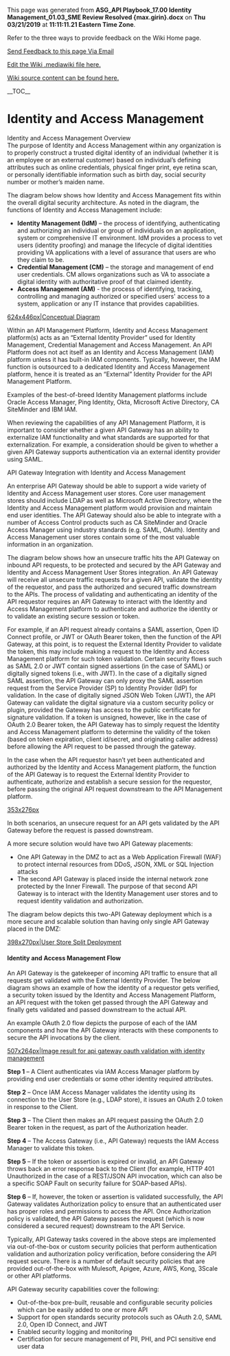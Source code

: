 ﻿<p>This page was generated from <b>ASG_API Playbook_17.00 Identity Management_01.03_SME Review Resolved {max.girin}.docx</b> on <b>Thu 03/21/2019</b> at <b>11:11:11.21 Eastern Time Zone</b>.</p>
<p>Refer to the three ways to provide feedback on the Wiki Home page.</p>
<p><a href="mailto:ronald.opperman@va.gov;paul.marshall4@va.gov?subject=ASG_API Playbook_17.00 Identity Management_01.03_SME Review Resolved {max.girin}">Send Feedback to this page Via Email</a></p>
<p><a href="https://github.com/department-of-veterans-affairs/ES-ASG/tree/master/Projects/ES%20ASG/ES%20ASG%20API%20Playbook%20Project/Content/17.00%20ASG_API%20Playbook_Identity%20Management_Section/17.00 ASG_API Playbook_Identity Management_Section.mediawiki">Edit the Wiki .mediawiki file here.</a></p>
<p><a href=https://github.com/department-of-veterans-affairs/ES-ASG/tree/master/Projects/ES%20ASG/ES%20ASG%20API%20Playbook%20Project/Content/17.00%20ASG_API%20Playbook_Identity%20Management_Section>Wiki source content can be found here.</a></p>
<p>__TOC__</p>
= Identity and Access Management =

Identity and Access Management Overview<br />
The purpose of Identity and Access Management within any organization is to properly construct a trusted digital identity of an individual (whether it is an employee or an external customer) based on individual’s defining attributes such as online credentials, physical finger print, eye retina scan, or personally identifiable information such as birth day, social security number or mother’s maiden name.

The diagram below shows how Identity and Access Management fits within the overall digital security architecture. As noted in the diagram, the functions of Identity and Access Management include:

* '''Identity Management (IdM)''' – the process of identifying, authenticating and authorizing an individual or group of individuals on an application, system or comprehensive IT environment. IdM provides a process to vet users (identity proofing) and manage the lifecycle of digital identities providing VA applications with a level of assurance that users are who they claim to be.
* '''Credential Management (CM)''' – the storage and management of end user credentials. CM allows organizations such as VA to associate a digital identity with authoritative proof of that claimed identity.
* '''Access Management (AM)''' - the process of identifying, tracking, controlling and managing authorized or specified users' access to a system, application or any IT instance that provides capabilities.

[[https://github.com/department-of-veterans-affairs/ES-ASG/raw/master/Projects/ES%20ASG/ES%20ASG%20API%20Playbook%20Project/Content/17.00%20ASG_API%20Playbook_Identity%20Management_Section/media/image1.png|624x446px|Conceptual Diagram]]

Within an API Management Platform, Identity and Access Management platform(s) acts as an “External Identity Provider” used for Identity Management, Credential Management and Access Management. An API Platform does not act itself as an Identity and Access Management (IAM) platform unless it has built-in IAM components. Typically, however, the IAM function is outsourced to a dedicated Identity and Access Management platform, hence it is treated as an “External” Identity Provider for the API Management Platform.

Examples of the best-of-breed Identity Management platforms include Oracle Access Manager, Ping Identity, Okta, Microsoft Active Directory, CA SiteMinder and IBM IAM.

When reviewing the capabilities of any API Management Platform, it is important to consider whether a given API Gateway has an ability to externalize IAM functionality and what standards are supported for that externalization. For example, a consideration should be given to whether a given API Gateway supports authentication via an external identity provider using SAML.

API Gateway Integration with Identity and Access Management

An enterprise API Gateway should be able to support a wide variety of Identity and Access Management user stores. Core user management stores should include LDAP as well as Microsoft Active Directory, where the Identity and Access Management platform would provision and maintain end user identities. The API Gateway should also be able to integrate with a number of Access Control products such as CA SiteMinder and Oracle Access Manager using industry standards (e.g. SAML, OAuth). Identity and Access Management user stores contain some of the most valuable information in an organization.

The diagram below shows how an unsecure traffic hits the API Gateway on inbound API requests, to be protected and secured by the API Gateway and Identity and Access Management User Stores integration. An API Gateway will receive all unsecure traffic requests for a given API, validate the identity of the requestor, and pass the authorized and secured traffic downstream to the APIs. The process of validating and authenticating an identity of the API requestor requires an API Gateway to interact with the Identity and Access Management platform to authenticate and authorize the identity or to validate an existing secure session or token.

For example, if an API request already contains a SAML assertion, Open ID Connect profile, or JWT or OAuth Bearer token, then the function of the API Gateway, at this point, is to request the External Identity Provider to validate the token, this may include making a request to the Identity and Access Management platform for such token validation. Certain security flows such as SAML 2.0 or JWT contain signed assertions (in the case of SAML) or digitally signed tokens (i.e., with JWT). In the case of a digitally signed SAML assertion, the API Gateway can only proxy the SAML assertion request from the Service Provider (SP) to Identity Provider (IdP) for validation. In the case of digitally signed JSON Web Token (JWT), the API Gateway can validate the digital signature via a custom security policy or plugin, provided the Gateway has access to the public certificate for signature validation. If a token is unsigned, however, like in the case of OAuth 2.0 Bearer token, the API Gateway has to simply request the Identity and Access Management platform to determine the validity of the token (based on token expiration, client id/secret, and originating caller address) before allowing the API request to be passed through the gateway.

In the case when the API requestor hasn’t yet been authenticated and authorized by the Identity and Access Management platform, the function of the API Gateway is to request the External Identity Provider to authenticate, authorize and establish a secure session for the requestor, before passing the original API request downstream to the API Management platform.

[[https://github.com/department-of-veterans-affairs/ES-ASG/raw/master/Projects/ES%20ASG/ES%20ASG%20API%20Playbook%20Project/Content/17.00%20ASG_API%20Playbook_Identity%20Management_Section/media/image2.png|353x276px]]

In both scenarios, an unsecure request for an API gets validated by the API Gateway before the request is passed downstream.

A more secure solution would have two API Gateway placements:

* One API Gateway in the DMZ to act as a Web Application Firewall (WAF) to protect internal resources from DDoS, JSON, XML or SQL Injection attacks
* The second API Gateway is placed inside the internal network zone protected by the Inner Firewall. The purpose of that second API Gateway is to interact with the Identity Management user stores and to request identity validation and authorization.

The diagram below depicts this two-API Gateway deployment which is a more secure and scalable solution than having only single API Gateway placed in the DMZ:

[[https://github.com/department-of-veterans-affairs/ES-ASG/raw/master/Projects/ES%20ASG/ES%20ASG%20API%20Playbook%20Project/Content/17.00%20ASG_API%20Playbook_Identity%20Management_Section/media/image3.png|398x270px|User Store Split Deployment]]

==== Identity and Access Management Flow ====

An API Gateway is the gatekeeper of incoming API traffic to ensure that all requests get validated with the External Identity Provider. The below diagram shows an example of how the identity of a requestor gets verified, a security token issued by the Identity and Access Management Platform, an API request with the token get passed through the API Gateway and finally gets validated and passed downstream to the actual API.

An example OAuth 2.0 flow depicts the purpose of each of the IAM components and how the API Gateway interacts with these components to secure the API invocations by the client.

[[https://github.com/department-of-veterans-affairs/ES-ASG/raw/master/Projects/ES%20ASG/ES%20ASG%20API%20Playbook%20Project/Content/17.00%20ASG_API%20Playbook_Identity%20Management_Section/media/image4.png|507x264px|Image result for api gateway oauth validation with identity management]]

'''Step 1''' – A Client authenticates via IAM Access Manager platform by providing end user credentials or some other identity required attributes.

'''Step 2''' – Once IAM Access Manager validates the identity using its connection to the User Store (e.g., LDAP store), it issues an OAuth 2.0 token in response to the Client.

'''Step 3''' – The Client then makes an API request passing the OAuth 2.0 Bearer token in the request, as part of the Authorization header.

'''Step 4''' – The Access Gateway (i.e., API Gateway) requests the IAM Access Manager to validate this token.

'''Step 5''' – If the token or assertion is expired or invalid, an API Gateway throws back an error response back to the Client (for example, HTTP 401 Unauthorized in the case of a REST/JSON API invocation, which can also be a specific SOAP Fault on security failure for SOAP-based APIs).

'''Step 6''' – If, however, the token or assertion is validated successfully, the API Gateway validates Authorization policy to ensure that an authenticated user has proper roles and permissions to access the API. Once Authorization policy is validated, the API Gateway passes the request (which is now considered a secured request) downstream to the API Service.

Typically, API Gateway tasks covered in the above steps are implemented via out-of-the-box or custom security policies that perform authentication validation and authorization policy verification, before considering the API request secure. There is a number of default security policies that are provided out-of-the-box with Mulesoft, Apigee, Azure, AWS, Kong, 3Scale or other API platforms.

API Gateway security capabilities cover the following:

* Out-of-the-box pre-built, reusable and configurable security policies which can be easily added to one or more API
* Support for open standards security protocols such as OAuth 2.0, SAML 2.0, Open ID Connect, and JWT
* Enabled security logging and monitoring
* Certification for secure management of PII, PHI, and PCI sensitive end user data








